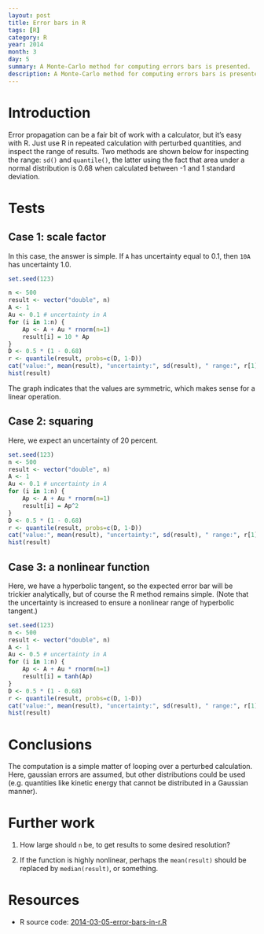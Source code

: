 ```yaml
---
layout: post
title: Error bars in R
tags: [R]
category: R
year: 2014
month: 3
day: 5
summary: A Monte-Carlo method for computing errors bars is presented.
description: A Monte-Carlo method for computing errors bars is presented.
---
```


# Introduction

Error propagation can be a fair bit of work with a calculator, but it's easy with R.  Just use R in repeated calculation with perturbed quantities, and inspect the range of results.  Two methods are shown below for inspecting the range: ``sd()`` and ``quantile()``, the latter using the fact that area under a normal distribution is 0.68 when calculated between -1 and 1 standard deviation.

# Tests


## Case 1: scale factor

In this case, the answer is simple.  If ``A`` has uncertainty equal to 0.1, then ``10A`` has uncertainty 1.0.


```r
set.seed(123)

n <- 500
result <- vector("double", n)
A <- 1
Au <- 0.1 # uncertainty in A
for (i in 1:n) {
    Ap <- A + Au * rnorm(n=1)
    result[i] = 10 * Ap
}
D <- 0.5 * (1 - 0.68)
r <- quantile(result, probs=c(D, 1-D))
cat("value:", mean(result), "uncertainty:", sd(result), " range:", r[1], "to", r[2], "\n")
hist(result)
```

The graph indicates that the values are symmetric, which makes sense for a linear operation.

                                        
## Case 2: squaring

Here, we expect an uncertainty of 20 percent.


```r
set.seed(123)
n <- 500
result <- vector("double", n)
A <- 1
Au <- 0.1 # uncertainty in A
for (i in 1:n) {
    Ap <- A + Au * rnorm(n=1)
    result[i] = Ap^2
}
D <- 0.5 * (1 - 0.68)
r <- quantile(result, probs=c(D, 1-D))
cat("value:", mean(result), "uncertainty:", sd(result), " range:", r[1], "to", r[2], "\n")
hist(result)
```

## Case 3: a nonlinear function

Here, we have a hyperbolic tangent, so the expected error bar will be trickier analytically, but of course the R method remains simple.  (Note that the uncertainty is increased to ensure a nonlinear range of hyperbolic tangent.)


```r
set.seed(123)
n <- 500
result <- vector("double", n)
A <- 1
Au <- 0.5 # uncertainty in A
for (i in 1:n) {
    Ap <- A + Au * rnorm(n=1)
    result[i] = tanh(Ap)
}
D <- 0.5 * (1 - 0.68)
r <- quantile(result, probs=c(D, 1-D))
cat("value:", mean(result), "uncertainty:", sd(result), " range:", r[1], "to", r[2], "\n")
hist(result)
```

# Conclusions

The computation is a simple matter of looping over a perturbed calculation.  Here, gaussian errors are assumed, but other distributions could be used (e.g. quantities like kinetic energy that cannot be distributed in a Gaussian manner).  

# Further work

1. How large should ``n`` be, to get results to some desired resolution?

2. If the function is highly nonlinear, perhaps the ``mean(result)`` should be replaced by ``median(result)``, or something. 

# Resources

* R source code: [2014-03-05-error-bars-in-r.R]({{ site.url }}/assets/2014-03-05-error-bars-in-r.R)

